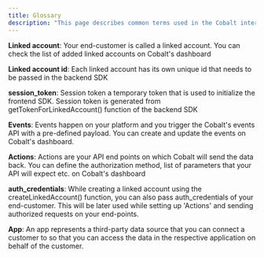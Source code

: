 ```yaml
---
title: Glossary
description: "This page describes common terms used in the Cobalt interface and documentation."
---
```


**Linked account**: Your end-customer is called a linked account. You can check the list of added linked accounts on Cobalt's dashboard

**Linked account id**: Each linked account has its own unique id that needs to be passed in the backend SDK

**session_token**: Session token a temporary token that is used to initialize the frontend SDK. Session token is generated from getTokenForLinkedAccount() function of the backend SDK

**Events**: Events happen on your platform and you trigger the Cobalt's events API with a pre-defined payload. You can create and update the events on Cobalt's dashboard.

**Actions**: Actions are your API end points on which Cobalt will send the data back. You can define the authorization method, list of parameters that your API will expect etc. on Cobalt's dashboard

**auth_credentials**: While creating a linked account using the createLinkedAccount() function, you can also pass auth_credentials of your end-customer. This will be later used while setting up 'Actions' and sending authorized requests on your end-points.

**App**: An app represents a third-party data source that you can connect a customer to so that you can access the data in the respective application on behalf of the customer. 







